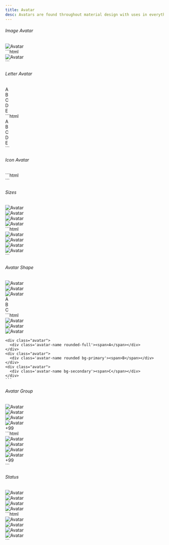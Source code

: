 ```yaml
---
title: Avatar
desc: Avatars are found throughout material design with uses in everything from tables to dialog menus.
---
```



###### Image Avatar

<Example>
  <div slot="preview">
    <div class="avatar">
      <Image src={avatarImage1} alt="Avatar" class="rounded-full" />
    </div>
  </div>
  <div slot="code">
    ```html
    <div class="avatar">
      <img src="assets/images/avatar_1.webp" alt="Avatar" class="rounded-full" />
    </div>
    ```
  </div>
</Example>

###### Letter Avatar

<Example>
  <div slot="preview" class="space-x-2">
    <div class="avatar">
      <div class="avatar-name rounded-full">
        <span>A</span>
      </div>
    </div>
    <div class="avatar">
      <div class="avatar-name bg-primary rounded-full">
        <span>B</span>
      </div>
    </div>
    <div class="avatar">
      <div class="avatar-name bg-secondary rounded-full">
        <span>C</span>
      </div>
    </div>
    <div class="avatar">
      <div class="avatar-name bg-info rounded-full">
        <span>D</span>
      </div>
    </div>
    <div class="avatar">
      <div class="avatar-name bg-warning rounded-full">
        <span>E</span>
      </div>
    </div>
  </div>
  <div slot="code">
    ```html
    <div class="avatar">
      <div class="avatar-name rounded-full">
        <span>A</span>
      </div>
    </div>
    <div class="avatar">
      <div class="avatar-name bg-primary rounded-full">
        <span>B</span>
      </div>
    </div>
    <div class="avatar">
      <div class="avatar-name bg-secondary rounded-full">
        <span>C</span>
      </div>
    </div>
    <div class="avatar">
      <div class="avatar-name bg-info rounded-full">
        <span>D</span>
      </div>
    </div>
    <div class="avatar">
      <div class="avatar-name bg-warning rounded-full">
        <span>E</span>
      </div>
    </div>
    ```
  </div>
</Example>

###### Icon Avatar

<Example>
  <div slot="preview" class="space-x-2">
    <div class="avatar">
      <div class="avatar-name bg-warning rounded-full">
        <span class="icon-[material-symbols--docs]"></span>
      </div>
    </div>
    <div class="avatar">
      <div class="avatar-name bg-info rounded-full">
        <span class="icon-[material-symbols--account-circle]"></span>
      </div>
    </div>
    <div class="avatar">
      <div class="avatar-name bg-success rounded-full">
        <span class="icon-[material-symbols--mark-chat-unread-rounded]"></span>
      </div>
    </div>
  </div>
  <div slot="code">
    ```html
    <div class="avatar">
      <div class="avatar-name bg-warning rounded-full">
        <span class="icon-[material-symbols--docs]"></span>
      </div>
    </div>
    <div class="avatar">
      <div class="avatar-name bg-info rounded-full">
        <span class="icon-[material-symbols--account-circle]"></span>
      </div>
    </div>
    <div class="avatar">
      <div class="avatar-name bg-success rounded-full">
        <span class="icon-[material-symbols--mark-chat-unread-rounded]"></span>
      </div>
    </div>
    ```
  </div>
</Example>

###### Sizes

<Example>
  <div slot="preview" class="space-x-2">
    <div class="avatar avatar-xs">
      <Image src={avatarImage1} alt="Avatar" class="rounded-full" />
    </div>
    <div class="avatar avatar-sm">
      <Image src={avatarImage2} alt="Avatar" class="rounded-full" />
    </div>
    <div class="avatar">
      <Image src={avatarImage3} alt="Avatar" class="rounded-full" />
    </div>
    <div class="avatar avatar-lg">
      <Image src={avatarImage4} alt="Avatar" class="rounded-full" />
    </div>
  </div>
  <div slot="code">
    ```html
    <div class="avatar avatar-xs">
      <img src="assets/images/avatar_1.webp" alt="Avatar" class="rounded-full" />
    </div>
    <div class="avatar avatar-sm">
      <img src="assets/images/avatar_2.webp" alt="Avatar" class="rounded-full" />
    </div>
    <div class="avatar">
      <img src="assets/images/avatar_3.webp" alt="Avatar" class="rounded-full" />
    </div>
    <div class="avatar avatar-lg">
      <img src="assets/images/avatar_4.webp" alt="Avatar" class="rounded-full" />
    </div>
    ```
  </div>
</Example>

###### Avatar Shape

<Example>
  <div slot="preview" class="space-y-2">
    <div class="space-x-2">
      <div class="avatar">
        <Image src={avatarImage1} alt="Avatar" class='rounded-full' />
      </div>
      <div class="avatar">
        <Image src={avatarImage1} alt="Avatar" class="rounded" />
      </div>
      <div class="avatar">
        <Image src={avatarImage1} alt="Avatar" />
      </div>
    </div>
    <div class="space-x-2">
      <div class="avatar">
        <div class='avatar-name rounded-full'><span>A</span></div>
      </div>
      <div class="avatar">
        <div class='avatar-name rounded bg-primary'><span>B</span></div>
      </div>
      <div class="avatar">
        <div class='avatar-name bg-secondary'><span>C</span></div>
      </div>
    </div>
  </div>
  <div slot="code">
    ```html
    <div class="avatar">
      <img src="assets/images/avatar_1.webp" alt="Avatar" class='rounded-full' />
    </div>
    <div class="avatar">
      <img src="assets/images/avatar_1.webp" alt="Avatar" class="rounded" />
    </div>
    <div class="avatar">
      <img src="assets/images/avatar_1.webp" alt="Avatar" />
    </div>

    <div class="avatar">
      <div class='avatar-name rounded-full'><span>A</span></div>
    </div>
    <div class="avatar">
      <div class='avatar-name rounded bg-primary'><span>B</span></div>
    </div>
    <div class="avatar">
      <div class='avatar-name bg-secondary'><span>C</span></div>
    </div>
    ```

  </div>
</Example>

###### Avatar Group

<Example>
  <div slot="preview">
    <div class="avatar-group">
      <div class="avatar">
        <Image src={avatarImage1} alt="Avatar" />
      </div>
      <div class="avatar">
        <Image src={avatarImage2} alt="Avatar" />
      </div>
      <div class="avatar">
        <Image src={avatarImage3} alt="Avatar" />
      </div>
      <div class="avatar">
        <Image src={avatarImage4} alt="Avatar" />
      </div>
      <div class="avatar">
        <div class="avatar-name bg-primary text-base">
          <span>+99</span>
        </div>
      </div>
    </div>
  </div>
  <div slot="code">
    ```html
    <div class="avatar-group">
      <div class="avatar">
        <img src="assets/images/avatar_1.webp" alt="Avatar" />
      </div>
      <div class="avatar">
        <img src="assets/images/avatar_2.webp" alt="Avatar" />
      </div>
      <div class="avatar">
        <img src="assets/images/avatar_3.webp" alt="Avatar" />
      </div>
      <div class="avatar">
        <img src="assets/images/avatar_4.webp" alt="Avatar" />
      </div>
      <div class="avatar">
        <div class="avatar-name bg-primary text-base">
          <span>+99</span>
        </div>
      </div>
    </div>
    ```
  </div>
</Example>

###### Status

<Example>
  <div slot="preview" class="space-x-2">
    <div class="avatar avatar-status-online">
      <Image src={avatarImage1} alt="Avatar" class="rounded-full" />
    </div>
    <div class="avatar avatar-status-offline">
      <Image src={avatarImage3} alt="Avatar" class="rounded-full" />
    </div>
    <div class="avatar avatar-status-away">
      <Image src={avatarImage4} alt="Avatar" class="rounded-full" />
    </div>
    <div class="avatar avatar-status-busy">
      <Image src={avatarImage2} alt="Avatar" class="rounded-full" />
    </div>
  </div>
  <div slot="code">
    ```html
    <div class="avatar avatar-status-online">
      <img src="assets/images/avatar_1.webp" alt="Avatar" class="rounded-full" />
    </div>
    <div class="avatar avatar-status-offline">
      <img src="assets/images/avatar_3.webp" alt="Avatar" class="rounded-full" />
    </div>
    <div class="avatar avatar-status-away">
      <img src="assets/images/avatar_4.webp" alt="Avatar" class="rounded-full" />
    </div>
    <div class="avatar avatar-status-busy">
      <img src="assets/images/avatar_2.webp" alt="Avatar" class="rounded-full" />
    </div>
    ```
  </div>
</Example>
